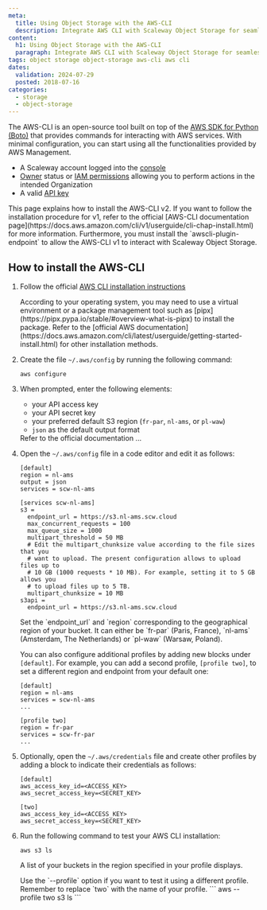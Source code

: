 ```yaml
---
meta:
  title: Using Object Storage with the AWS-CLI
  description: Integrate AWS CLI with Scaleway Object Storage for seamless operations.
content:
  h1: Using Object Storage with the AWS-CLI
  paragraph: Integrate AWS CLI with Scaleway Object Storage for seamless operations.
tags: object storage object-storage aws-cli aws cli
dates:
  validation: 2024-07-29
  posted: 2018-07-16
categories:
  - storage
  - object-storage
---
```


The AWS-CLI is an open-source tool built on top of the [AWS SDK for Python (Boto)](https://boto3.amazonaws.com/v1/documentation/api/latest/index.html) that provides commands for interacting with AWS services. With minimal configuration, you can start using all the functionalities provided by AWS Management.

<Macro id="requirements" />

- A Scaleway account logged into the [console](https://console.scaleway.com)
- [Owner](/identity-and-access-management/iam/concepts/#owner) status or [IAM permissions](/identity-and-access-management/iam/concepts/#permission) allowing you to perform actions in the intended Organization
- A valid [API key](/identity-and-access-management/iam/how-to/create-api-keys/)

<Message type="note">
  This page explains how to install the AWS-CLI v2. If you want to follow the installation procedure for v1, refer to the official [AWS-CLI documentation page](https://docs.aws.amazon.com/cli/v1/userguide/cli-chap-install.html) for more information. Furthermore, you must install the `awscli-plugin-endpoint` to allow the AWS-CLI v1 to interact with Scaleway Object Storage.
</Message>

## How to install the AWS-CLI

1. Follow the official [AWS CLI installation instructions](https://docs.aws.amazon.com/cli/latest/userguide/getting-started-install.html#getting-started-install-instructions)


    <Message type="important">
    According to your operating system, you may need to use a virtual environment or a package management tool such as [pipx](https://pipx.pypa.io/stable/#overview-what-is-pipx) to install the package. Refer to the [official AWS documentation](https://docs.aws.amazon.com/cli/latest/userguide/getting-started-install.html) for other installation methods.
    </Message>

2. Create the file `~/.aws/config` by running the following command:

    ```
    aws configure
    ```

3. When prompted, enter the following elements:
    - your API access key
    - your API secret key
    - your preferred default S3 region (`fr-par`, `nl-ams`, or `pl-waw`)
    - `json` as the default output format
    <Message type="note">
    Refer to the official documentation ...
    </Message>


4. Open the `~/.aws/config` file in a code editor and edit it as follows:

    ```
    [default]
    region = nl-ams
    output = json
    services = scw-nl-ams

    [services scw-nl-ams]
    s3 =
      endpoint_url = https://s3.nl-ams.scw.cloud
      max_concurrent_requests = 100
      max_queue_size = 1000
      multipart_threshold = 50 MB
      # Edit the multipart_chunksize value according to the file sizes that you
      # want to upload. The present configuration allows to upload files up to
      # 10 GB (1000 requests * 10 MB). For example, setting it to 5 GB allows you
      # to upload files up to 5 TB.
      multipart_chunksize = 10 MB
    s3api =
      endpoint_url = https://s3.nl-ams.scw.cloud
    ```

    <Message type="note">
      Set the `endpoint_url` and `region` corresponding to the geographical region of your bucket. It can either be `fr-par` (Paris, France), `nl-ams` (Amsterdam, The Netherlands) or `pl-waw` (Warsaw, Poland).
    </Message>

    You can also configure additional profiles by adding new blocks under `[default]`. For example, you can add a second profile, `[profile two]`, to set a different region and endpoint from your default one:

    ```
    [default]
    region = nl-ams
    services = scw-nl-ams
    ...

    [profile two]
    region = fr-par
    services = scw-fr-par
    ...
    ```

5. Optionally, open the `~/.aws/credentials` file and create other profiles by adding a block to indicate their credentials as follows:

    ```
    [default]
    aws_access_key_id=<ACCESS_KEY>
    aws_secret_access_key=<SECRET_KEY>

    [two]
    aws_access_key_id=<ACCESS_KEY>
    aws_secret_access_key=<SECRET_KEY>
    ```

6. Run the following command to test your AWS CLI installation:

    ```
    aws s3 ls
    ```

    A list of your buckets in the region specified in your profile displays.

    <Message type="note">
        Use the `--profile` option if you want to test it using a different profile. Remember to replace `two` with the name of your profile. 
        ```
        aws --profile two s3 ls
        ```
    </Message>


